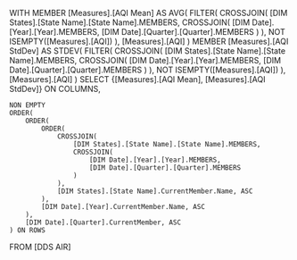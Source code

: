 WITH 
MEMBER [Measures].[AQI Mean] AS 
    AVG(
        FILTER(
            CROSSJOIN(
                [DIM States].[State Name].[State Name].MEMBERS,
                CROSSJOIN(
                    [DIM Date].[Year].[Year].MEMBERS,
                    [DIM Date].[Quarter].[Quarter].MEMBERS
                )
            ), 
            NOT ISEMPTY([Measures].[AQI])
        ),
        [Measures].[AQI]
    )
MEMBER [Measures].[AQI StdDev] AS 
    STDEV(
        FILTER(
            CROSSJOIN(
                [DIM States].[State Name].[State Name].MEMBERS,
                CROSSJOIN(
                    [DIM Date].[Year].[Year].MEMBERS,
                    [DIM Date].[Quarter].[Quarter].MEMBERS
                )
            ),
            NOT ISEMPTY([Measures].[AQI])
        ), 
        [Measures].[AQI]
    )
SELECT 
    {[Measures].[AQI Mean], [Measures].[AQI StdDev]} ON COLUMNS,
    
    NON EMPTY 
    ORDER(
        ORDER(
            ORDER(
                CROSSJOIN(
                    [DIM States].[State Name].[State Name].MEMBERS,
                    CROSSJOIN(
                        [DIM Date].[Year].[Year].MEMBERS,
                        [DIM Date].[Quarter].[Quarter].MEMBERS
                    )
                ),
                [DIM States].[State Name].CurrentMember.Name, ASC
            ),
            [DIM Date].[Year].CurrentMember.Name, ASC
        ),
        [DIM Date].[Quarter].CurrentMember, ASC
    ) ON ROWS
FROM [DDS AIR]